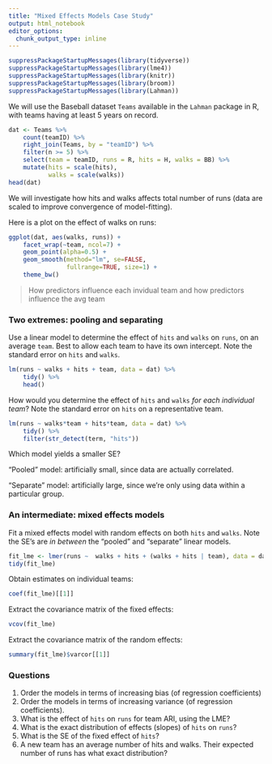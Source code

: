 ```yaml
---
title: "Mixed Effects Models Case Study"
output: html_notebook
editor_options: 
  chunk_output_type: inline
---
```


```r
suppressPackageStartupMessages(library(tidyverse))
suppressPackageStartupMessages(library(lme4))
suppressPackageStartupMessages(library(knitr))
suppressPackageStartupMessages(library(broom))
suppressPackageStartupMessages(library(Lahman))
```

We will use the Baseball dataset `Teams` available in the `Lahman` package in R, with teams having at least 5 years on record.

```r
dat <- Teams %>% 
    count(teamID) %>% 
    right_join(Teams, by = "teamID") %>% 
    filter(n >= 5) %>% 
    select(team = teamID, runs = R, hits = H, walks = BB) %>% 
    mutate(hits = scale(hits),
           walks = scale(walks))
head(dat)
```

We will investigate how hits and walks affects total number of runs (data are scaled to improve convergence of model-fitting). 

Here is a plot on the effect of walks on runs:

```r
ggplot(dat, aes(walks, runs)) +
    facet_wrap(~team, ncol=7) +
    geom_point(alpha=0.5) +
    geom_smooth(method="lm", se=FALSE, 
                fullrange=TRUE, size=1) +
    theme_bw()
```

> How predictors influence each invidual team and how predictors influence the avg team

### Two extremes: pooling and separating

Use a linear model to determine the effect of `hits` and `walks` on `runs`, on an average `team`. Best to allow each team to have its own intercept. Note the standard error on `hits` and `walks`.

```r
lm(runs ~ walks + hits + team, data = dat) %>% 
    tidy() %>% 
    head()
```

How would you determine the effect of `hits` and `walks` _for each individual team_? Note the standard error on `hits` on a representative team.

```r
lm(runs ~ walks*team + hits*team, data = dat) %>% 
    tidy() %>% 
    filter(str_detect(term, "hits"))
```

Which model yields a smaller SE?

"Pooled" model: artificially small, since data are actually correlated.

"Separate" model: artificially large, since we're only using data within a particular group.

### An intermediate: mixed effects models

Fit a mixed effects model with random effects on both `hits` and `walks`. Note the SE's are _in between_ the "pooled" and "separate" linear models.

```r
fit_lme <- lmer(runs ~  walks + hits + (walks + hits | team), data = dat)
tidy(fit_lme)
```

Obtain estimates on individual teams:

```r
coef(fit_lme)[[1]]
```

Extract the covariance matrix of the fixed effects:

```r
vcov(fit_lme)
```

Extract the covariance matrix of the random effects:

```r
summary(fit_lme)$varcor[[1]]
```

### Questions

1. Order the models in terms of increasing bias (of regression coefficients)
2. Order the models in terms of increasing variance (of regression coefficients).
3. What is the effect of `hits` on `runs` for team ARI, using the LME?
4. What is the exact distribution of effects (slopes) of `hits` on `runs`?
5. What is the SE of the fixed effect of `hits`?
6. A new team has an average number of hits and walks. Their expected number of runs has what exact distribution?

